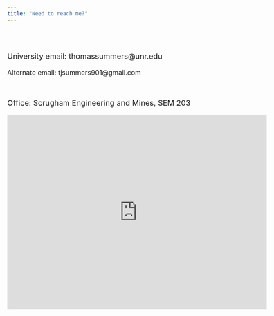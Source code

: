 ```yaml
---
title: "Need to reach me?"
---
```

<br>
<br>

<p style="font-size:125%"> <i class="fa-solid fa-envelope"></i> University email: thomassummers@unr.edu </p>
<p style="font-size:110%"> <i class="fa-regular fa-envelope"></i> Alternate email: tjsummers901@gmail.com </p>

<br>


<p style="font-size:125%"> <i class="fa-solid fa-location-dot"></i> Office: Scrugham Engineering and Mines, SEM 203 </p>
<iframe src="https://www.google.com/maps/embed?pb=!1m17!1m12!1m3!1d3076.8826342573443!2d-119.81556278463049!3d39.53970157947666!2m3!1f0!2f0!3f0!3m2!1i1024!2i768!4f13.1!3m2!1m1!2zMznCsDMyJzIyLjkiTiAxMTnCsDQ4JzQ4LjIiVw!5e0!3m2!1sen!2sus!4v1682920589406!5m2!1sen!2sus" width="600" height="450" style="border:0;" allowfullscreen="" loading="lazy" referrerpolicy="no-referrer-when-downgrade"></iframe>